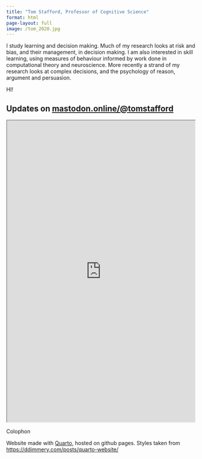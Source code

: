 ```yaml
---
title: "Tom Stafford, Professor of Cognitive Science"
format: html
page-layout: full
image: /tom_2020.jpg
---
```


I study learning and decision making. Much of my research looks at risk and bias, and their management, in decision making. I am also interested in skill learning, using measures of behaviour informed by work done in computational theory and neuroscience. More recently a strand of my research looks at complex decisions, and the psychology of reason, argument and persuasion.

HI!


## Updates on <mastodon.online/@tomstafford>

<iframe allowfullscreen sandbox="allow-top-navigation allow-scripts allow-popups allow-popups-to-escape-sandbox" width="500" height="800" src="https://mastofeed.com/apiv2/feed?userurl=https%3A%2F%2Fmastodon.online%2Fusers%2Ftomstafford&theme=light&size=100&header=true&replies=false&boosts=false"></iframe>

Colophon

Website made with [Quarto](https://quarto.org), hosted on github pages. Styles taken from <https://ddimmery.com/posts/quarto-website/>
